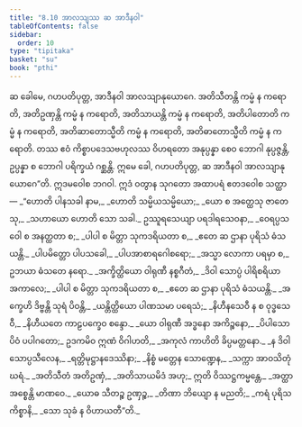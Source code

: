 ```yaml
---
title: "8.10 အာလသျဿ ဆ အာဒီနဝါ"
tableOfContents: false
sidebar:
  order: 10
type: "tipitaka"
basket: "su"
book: "pthi"
---
```



<DynamicBreadcrumb />

<Division number="253" book="pthi" e="ch" v="8" p="149">

<Paragraph number="591" book="pthi">
ဆ ခေါမေ, ဂဟပတိပုတ္တ, အာဒီနဝါ အာလသျာနုယောဂေ. အတိသီတန္တိ ကမ္မံ န ကရောတိ, အတိဥဏှန္တိ ကမ္မံ န ကရောတိ, အတိသာယန္တိ ကမ္မံ န ကရောတိ, အတိပါတောတိ ကမ္မံ န ကရောတိ, အတိဆာတောသ္မီတိ ကမ္မံ န ကရောတိ, အတိဓာတောသ္မီတိ ကမ္မံ န ကရောတိ. တဿ ဧဝံ ကိစ္စာပဒေသဗဟုလဿ ဝိဟရတော အနုပ္ပန္နာ စေဝ ဘောဂါ နုပ္ပဇ္ဇန္တိ, ဥပ္ပန္နာ စ ဘောဂါ ပရိက္ခယံ ဂစ္ဆန္တိ. ဣမေ ခေါ, ဂဟပတိပုတ္တ, ဆ အာဒီနဝါ အာလသျာနုယောဂေ”တိ.
</Paragraph>

<Paragraph number="592" book="pthi">
ဣဒမဝေါစ ဘဂဝါ. ဣဒံ ဝတွာန သုဂတော အထာပရံ ဧတဒဝေါစ သတ္ထာ—
</Paragraph>

<Paragraph number="593" type="verses" book="pthi">
_“ဟောတိ ပါနသခါ နာမ,_  
_ဟောတိ သမ္မိယသမ္မိယော;_  
_ယော စ အတ္ထေသု ဇာတေသု,_  
_သဟာယော ဟောတိ သော သခါ._  

</Paragraph>

<Paragraph number="594" type="verses" book="pthi">
ဥဿူရသေယျာ ပရဒါရသေဝနာ,_  
_ဝေရပ္ပသဝေါ စ အနတ္ထတာ စ;_  
_ပါပါ စ မိတ္တာ သုကဒရိယတာ စ,_  
_ဧတေ ဆ ဌာနာ ပုရိသံ ဓံသယန္တိ._  

</Paragraph>

<Paragraph number="595" type="verses" book="pthi">
_ပါပမိတ္တော ပါပသခေါ,_  
_ပါပအာစာရဂေါစရော;_  
_အသ္မာ လောကာ ပရမှာ စ,_  
ဥဘယာ ဓံသတေ နရော._  

</Paragraph>

<Paragraph number="596" type="verses" book="pthi">
_အက္ခိတ္ထိယော ဝါရုဏီ နစ္စဂီတံ,_  
_ဒိဝါ သောပ္ပံ ပါရိစရိယာ အကာလေ;_  
_ပါပါ စ မိတ္တာ သုကဒရိယတာ စ,_  
_ဧတေ ဆ ဌာနာ ပုရိသံ ဓံသယန္တိ._  

</Paragraph>

<Paragraph number="597" type="verses" book="pthi">
_အက္ခေဟိ ဒိဗ္ဗန္တိ သုရံ ပိဝန္တိ,_  
_ယန္တိတ္ထိယော ပါဏသမာ ပရေသံ;_  
_နိဟီနသေဝီ န စ ဝုဒ္ဓသေဝီ,_  
_နိဟီယတေ ကာဠပက္ခေဝ စန္ဒော._  

</Paragraph>

<Paragraph number="598" type="verses" book="pthi">
_ယော ဝါရုဏီ အဒ္ဓနော အကိဉ္စနော,_  
_ပိပါသော ပိဝံ ပပါဂတော;_  
ဥဒကမိဝ ဣဏံ ဝိဂါဟတိ,_  
_အကုလံ ကာဟိတိ ခိပ္ပမတ္တနော._  

</Paragraph>

<Paragraph number="599" type="verses" book="pthi">
_န ဒိဝါ သောပ္ပသီလေန,_  
_ရတ္တိမုဋ္ဌာနဒေဿိနာ;_  
_နိစ္စံ မတ္တေန သောဏ္ဍေန,_  
_သက္ကာ အာဝသိတုံ ဃရံ._  

</Paragraph>

<Paragraph number="600" type="verses" book="pthi">
_အတိသီတံ အတိဥဏှံ,_  
_အတိသာယမိဒံ အဟု;_  
ဣတိ ဝိဿဋ္ဌကမ္မန္တေ,_  
_အတ္ထာ အစ္စေန္တိ မာဏဝေ._  

</Paragraph>

<Paragraph number="601" type="verses" book="pthi">
_ယောဓ သီတဉ္စ ဥဏှဉ္စ,_  
_တိဏာ ဘိယျော န မညတိ;_  
_ကရံ ပုရိသကိစ္စာနိ,_  
_သော သုခံ န ဝိဟာယတီ”တိ._
</Paragraph>
</Division>